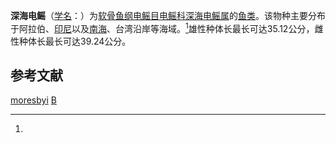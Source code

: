 {{Speciesbox
| taxon = Benthobatis moresbyi
| status = DD
| status_system =iucn2.3 
| binomial_authority = (Alcock, 1898)<ref name='id5301'>{{cite web| url =http://www.bioinfo.cn/db05/BjdwSpecies.php?action=view&id=5301| title =深海电鳐| work =《中国动物物种编目数据库》| publisher =中国科学院微生物研究所| author =中国科学院动物研究所| accessdate =2009-04-11| deadurl =yes| archiveurl =https://web.archive.org/web/20160305063923/http://www.bioinfo.cn/db05/BjdwSpecies.php?action=view&id=5301| archivedate =2016-03-05}}</ref>
}}

'''深海电鳐'''（[[学名|学名]]：{{lang|la|''Benthobatis moresbyi''}}）为[[软骨鱼纲|软骨鱼纲]][[电鳐目|电鳐目]][[电鳐科|电鳐科]][[深海电鳐属|深海电鳐属]]的[[鱼类|鱼类]]。该物种主要分布于阿拉伯、[[印尼|印尼]]以及[[南海|南海]]、台湾沿岸等海域。<ref name='id5301'/>雄性种体长最长可达35.12公分，雌性种体长最长可达39.24公分。

== 参考文献 ==
{{reflist}}

{{Taxonbar|from=Q5013958}}

[[Category:深海电鳐属|moresbyi]]
[[Category:1898年描述的鱼类|B]]

{{鱼类小作品}}